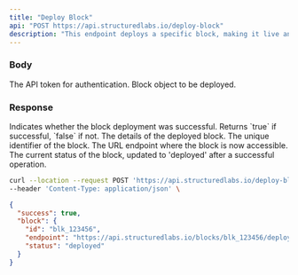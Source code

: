```yaml
---
title: "Deploy Block"
api: "POST https://api.structuredlabs.io/deploy-block"
description: "This endpoint deploys a specific block, making it live and ready to use."
---
```


### Body

<ParamField query="apiToken" type="string" optional="false">
  The API token for authentication.
</ParamField>

<ParamField query="blockData" type="object" optional="false">
  Block object to be deployed.
</ParamField>

### Response

<ResponseField name="success" type="boolean">
  Indicates whether the block deployment was successful. Returns `true` if successful, `false` if not.
</ResponseField>
<ResponseField name="block" type="object">
The details of the deployed block.

<Expandable title="Toggle object">
<ResponseField name="id" type="string">
  The unique identifier of the block.
</ResponseField>
<ResponseField name="endpoint" type="string">
  The URL endpoint where the block is now accessible.
</ResponseField>
<ResponseField name="status" type="string">
  The current status of the block, updated to 'deployed' after a successful operation.
</ResponseField>
</Expandable>
</ResponseField>

<RequestExample>

```bash Example Request
curl --location --request POST 'https://api.structuredlabs.io/deploy-block?apiToken={apiToken}&blockData={blockData}' \
--header 'Content-Type: application/json' \
```

</RequestExample>

<ResponseExample>

```json Response
{
  "success": true,
  "block": {
    "id": "blk_123456",
    "endpoint": "https://api.structuredlabs.io/blocks/blk_123456/deploy",
    "status": "deployed"
  }
}
```

</ResponseExample>
